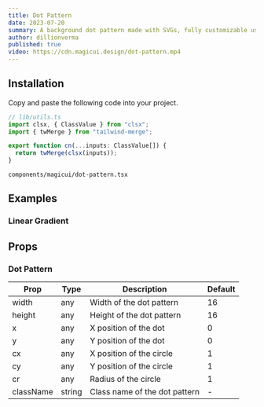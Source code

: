 ```yaml
---
title: Dot Pattern
date: 2023-07-20
summary: A background dot pattern made with SVGs, fully customizable using Tailwind CSS.
author: dillionverma
published: true
video: https://cdn.magicui.design/dot-pattern.mp4
---
```


<ComponentPreview name="dot-pattern-demo" />

<Steps>

<Step>

## Installation

Copy and paste the following code into your project.

```typescript
// lib/utils.ts
import clsx, { ClassValue } from "clsx";
import { twMerge } from "tailwind-merge";

export function cn(...inputs: ClassValue[]) {
  return twMerge(clsx(inputs));
}
```

```text
components/magicui/dot-pattern.tsx
```

<ComponentSource name="dot-pattern" />

</Step>

</Steps>

## Examples

### Linear Gradient

<ComponentPreview name="dot-pattern-linear-gradient" />

## Props

### Dot Pattern

| Prop      | Type   | Description                   | Default |
| --------- | ------ | ----------------------------- | ------- |
| width     | any    | Width of the dot pattern      | 16      |
| height    | any    | Height of the dot pattern     | 16      |
| x         | any    | X position of the dot         | 0       |
| y         | any    | Y position of the dot         | 0       |
| cx        | any    | X position of the circle      | 1       |
| cy        | any    | Y position of the circle      | 1       |
| cr        | any    | Radius of the circle          | 1       |
| className | string | Class name of the dot pattern | -       |
